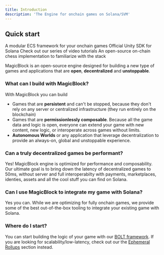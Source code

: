 ```yaml
---
title: Introduction
description: 'The Engine for onchain games on Solana/SVM'
---
```


## Quick start 

<CardGroup cols={2}>
   <Card
    title="BOLT"
    icon="code"
    href="https://docs.magicblock.gg/BOLT/getting_started/installation"
  >
    A modular ECS framework for your onchain games
  </Card>
  <Card
    title="Solana Unity SDK"
    icon="screwdriver-wrench"
    href="https://assetstore.unity.com/packages/decentralization/infrastructure/solana-sdk-for-unity-246931"
  >
    Official Unity SDK for Solana
  </Card>
  <Card
    title="Video tutorials"
    icon="youtube"
    href="https://www.youtube.com/@Magicblock-Labs"
  >
    Check out our series of video tutorials
  </Card>
  <Card
    title="Game tutorials"
    icon="stars"
    href="https://docs.magicblock.gg/onchain_chess/on-chain%20chess"
  >
    An open-source on-chain chess implementation to familiarize with the stack
  </Card>
</CardGroup>

MagicBlock is an open-source engine designed for building a new type of games and applications that are **open**, **decentralized** and **unstoppable**. 

### What can I build with MagicBlock?

With MagicBlock you can build 
- Games that are **persistent** and can't be stopped, because they don't rely on any server or centralized infrastructure (they run entirely on the  blockchain)
- Games that are **permissionlessly composable**. Because all the game data and logic is open, everyone can extend your game with new content, new logic, or interoperate across games without limits.
- **Autonomous Worlds** or any application that leverage decentralization to provide an always-on, global and unstoppable experience. 

### Can a truly decentralized games be performant?

Yes! MagicBlock engine is optimized for performance and composability. Our ultimate goal is to bring down the latency of decentralized games to 50ms, without server and full interoperabilty with payments, marketplaces, identies, assets and all the cool stuff you can find on Solana. 

### Can I use MagicBlock to integrate my game with Solana?
Yes you can. While we are optimizing for fully onchain games, we provide some of the best out-of-the-box tooling to integrate your existing game with Solana. 

### Where do I start?
You can start building the logic of your game with our [BOLT framework](https://docs.magicblock.gg/BOLT/Introduction/introduction). 
If you are looking for scalability/low-latency, check out our the [Ephemeral Rollups](https://docs.magicblock.gg/EphemeralRollups/ephemeral_rollups) section instead.
